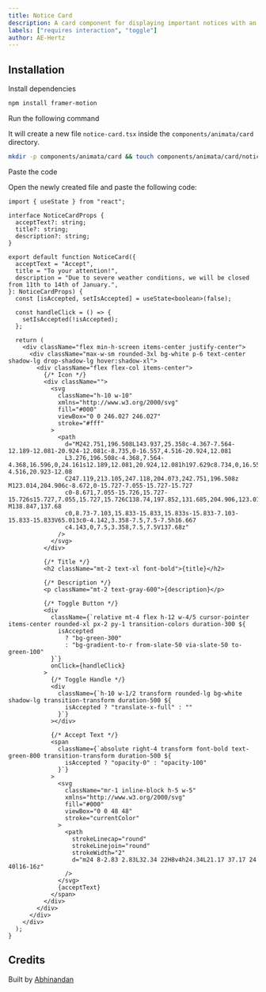 ---
title: Notice Card
description: A card component for displaying important notices with an accept toggle.
labels: ["requires interaction", "toggle"]
author: AE-Hertz
---

<ComponentPreview name="card-notice-card--docs" />

## Installation

<Steps>
<Step>Install dependencies</Step>

```bash
npm install framer-motion
```

<Step>Run the following command</Step>

It will create a new file `notice-card.tsx` inside the `components/animata/card` directory.

```bash
mkdir -p components/animata/card && touch components/animata/card/notice-card.tsx
```

<Step>Paste the code</Step>

Open the newly created file and paste the following code:

```tsx file=<rootDir>/animata/card/notice-card.tsx
import { useState } from "react";

interface NoticeCardProps {
  acceptText?: string;
  title?: string;
  description?: string;
}

export default function NoticeCard({
  acceptText = "Accept",
  title = "To your attention!",
  description = "Due to severe weather conditions, we will be closed from 11th to 14th of January.",
}: NoticeCardProps) {
  const [isAccepted, setIsAccepted] = useState<boolean>(false);

  const handleClick = () => {
    setIsAccepted(!isAccepted);
  };

  return (
    <div className="flex min-h-screen items-center justify-center">
      <div className="max-w-sm rounded-3xl bg-white p-6 text-center shadow-lg drop-shadow-lg hover:shadow-xl">
        <div className="flex flex-col items-center">
          {/* Icon */}
          <div className="">
            <svg
              className="h-10 w-10"
              xmlns="http://www.w3.org/2000/svg"
              fill="#000"
              viewBox="0 0 246.027 246.027"
              stroke="#fff"
            >
              <path
                d="M242.751,196.508L143.937,25.358c-4.367-7.564-12.189-12.081-20.924-12.081c-8.735,0-16.557,4.516-20.924,12.081
                L3.276,196.508c-4.368,7.564-4.368,16.596,0,24.161s12.189,12.081,20.924,12.081h197.629c8.734,0,16.556-4.516,20.923-12.08
                C247.119,213.105,247.118,204.073,242.751,196.508z M123.014,204.906c-8.672,0-15.727-7.055-15.727-15.727
                c0-8.671,7.055-15.726,15.727-15.726s15.727,7.055,15.727,15.726C138.74,197.852,131.685,204.906,123.014,204.906z M138.847,137.68
                c0,8.73-7.103,15.833-15.833,15.833s-15.833-7.103-15.833-15.833V65.013c0-4.142,3.358-7.5,7.5-7.5h16.667
                c4.143,0,7.5,3.358,7.5,7.5V137.68z"
              />
            </svg>
          </div>

          {/* Title */}
          <h2 className="mt-2 text-xl font-bold">{title}</h2>

          {/* Description */}
          <p className="mt-2 text-gray-600">{description}</p>

          {/* Toggle Button */}
          <div
            className={`relative mt-4 flex h-12 w-4/5 cursor-pointer items-center rounded-xl px-2 py-1 transition-colors duration-300 ${
              isAccepted
                ? "bg-green-300"
                : "bg-gradient-to-r from-slate-50 via-slate-50 to-green-100"
            }`}
            onClick={handleClick}
          >
            {/* Toggle Handle */}
            <div
              className={`h-10 w-1/2 transform rounded-lg bg-white shadow-lg transition-transform duration-500 ${
                isAccepted ? "translate-x-full" : ""
              }`}
            ></div>

            {/* Accept Text */}
            <span
              className={`absolute right-4 transform font-bold text-green-800 transition-transform duration-500 ${
                isAccepted ? "opacity-0" : "opacity-100"
              }`}
            >
              <svg
                className="mr-1 inline-block h-5 w-5"
                xmlns="http://www.w3.org/2000/svg"
                fill="#000"
                viewBox="0 0 48 48"
                stroke="currentColor"
              >
                <path
                  strokeLinecap="round"
                  strokeLinejoin="round"
                  strokeWidth="2"
                  d="m24 8-2.83 2.83L32.34 22H8v4h24.34L21.17 37.17 24 40l16-16z"
                />
              </svg>
              {acceptText}
            </span>
          </div>
        </div>
      </div>
    </div>
  );
}
```

</Steps>

## Credits

Built by [Abhinandan](https://github.com/AE-Hertz)
